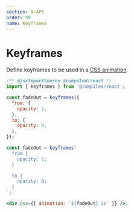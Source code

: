 ```yaml
---
section: 5-API
order: 99
name: Keyframes
---
```


# Keyframes

Define keyframes to be used in a [CSS animation](https://developer.mozilla.org/en-US/docs/Web/CSS/animation).

```jsx
/** @jsxImportSource @compiled/react */
import { keyframes } from '@compiled/react';

const fadeOut = keyframes({
  from: {
    opacity: 1,
  },
  to: {
    opacity: 0,
  },
});

const fadeOut = keyframes`
  from {
    opacity: 1;
  }

  to {
    opacity: 0;
  }
`;

<div css={{ animation: `${fadeOut} 2s` }} />;
```
